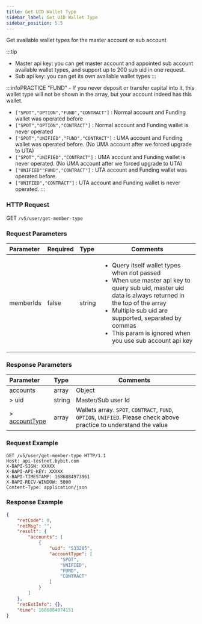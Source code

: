 ```yaml
---
title: Get UID Wallet Type
sidebar_label: Get UID Wallet Type
sidebar_position: 5.5
---
```

Get available wallet types for the master account or sub account

:::tip
* Master api key: you can get master account and appointed sub account available wallet types, and support up to 200 sub uid in one request.
* Sub api key: you can get its own available wallet types
:::

:::infoPRACTICE
"FUND" - If you never deposit or transfer capital into it, this wallet type will not be shown in the array, but your account indeed has this wallet.
* `["SPOT","OPTION","FUND","CONTRACT"]` : Normal account and Funding wallet was operated before
* `["SPOT","OPTION","CONTRACT"]` : Normal account and Funding wallet is never operated
* `["SPOT","UNIFIED","FUND","CONTRACT"]` : UMA account and Funding wallet was operated before. (No UMA account after we forced upgrade to UTA)
* `["SPOT","UNIFIED","CONTRACT"]` : UMA account and Funding wallet is never operated. (No UMA account after we forced upgrade to UTA)
* `["UNIFIED""FUND","CONTRACT"]` : UTA account and Funding wallet was operated before.
* `["UNIFIED","CONTRACT"]` : UTA account and Funding wallet is never operated.
:::

### HTTP Request
GET `/v5/user/get-member-type`

### Request Parameters
| Parameter | Required | Type | Comments|
|:----- |:-------|:-----|------ |
|memberIds |false |string |<ul><li>Query itself wallet types when not passed</li><li>When use master api key to query sub uid, master uid data is always returned in the top of the array</li><li>Multiple sub uid are supported, separated by commas</li><li>This param is ignored when you use sub account api key</li></ul>|

### Response Parameters
| Parameter | Type | Comments|
|:----- |:-----|----- |
|accounts |array |Object |
|> uid |string |Master/Sub user Id |
|> [accountType](../enum#accounttype) |array |Wallets array. `SPOT`, `CONTRACT`, `FUND`, `OPTION`, `UNIFIED`. Please check above practice to understand the value|

### Request Example

```http
GET /v5/user/get-member-type HTTP/1.1
Host: api-testnet.bybit.com
X-BAPI-SIGN: XXXXX
X-BAPI-API-KEY: XXXXX
X-BAPI-TIMESTAMP: 1686884973961
X-BAPI-RECV-WINDOW: 5000
Content-Type: application/json
```

### Response Example

```json
{
    "retCode": 0,
    "retMsg": "",
    "result": {
        "accounts": [
            {
                "uid": "533285",
                "accountType": [
                    "SPOT",
                    "UNIFIED",
                    "FUND",
                    "CONTRACT"
                ]
            }
        ]
    },
    "retExtInfo": {},
    "time": 1686884974151
}
```